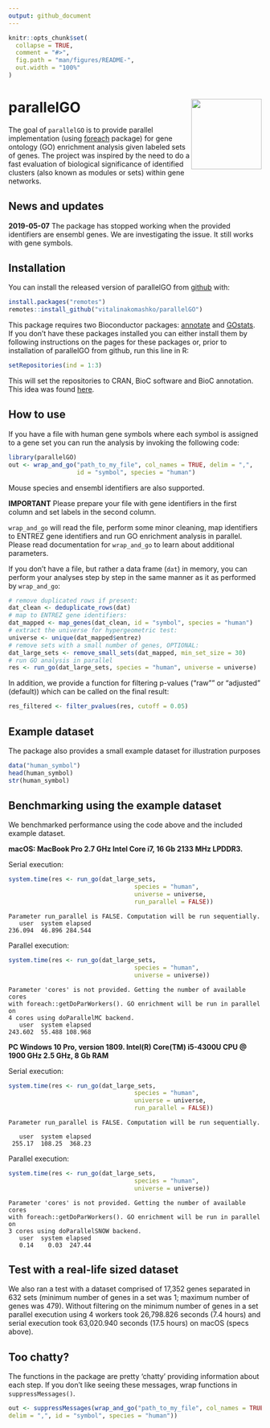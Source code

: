 ```yaml
---
output: github_document
---
```


<!-- README.md is generated from README.Rmd. Please edit that file -->

```r
knitr::opts_chunk$set(
  collapse = TRUE,
  comment = "#>",
  fig.path = "man/figures/README-",
  out.width = "100%"
)
```

# parallelGO <img src="man/figures/logo.png" align="right" height=140/>

The goal of `parallelGO` is to provide parallel implementation (using [foreach](https://cran.r-project.org/web/packages/foreach/) package) 
for gene ontology (GO) enrichment analysis given labeled sets of genes. The
project was inspired by the need to do a fast evaluation of biological 
significance of identified clusters (also known as modules or sets) within gene 
networks.

## News and updates

__2019-05-07__ The package has stopped working when the provided identifiers are ensembl genes. We are investigating the issue. It still works with gene symbols.

## Installation

You can install the released version of parallelGO from 
[github](https://github.com) with:

``` r
install.packages("remotes")
remotes::install_github("vitalinakomashko/parallelGO")
```

This package requires two Bioconductor packages: [annotate](https://www.bioconductor.org/packages/release/bioc/html/annotate.html) and [GOstats](https://bioconductor.org/packages/release/bioc/html/GOstats.html).
If you don't have these packages installed you can either install them by
following instructions on the pages for these packages or, prior to installation
of parallelGO from github, run this line in R:

``` r
setRepositories(ind = 1:3)
```

This will set the repositories to CRAN, BioC software and BioC annotation. This
idea was found [here](https://stackoverflow.com/a/20479243/1655368).

## How to use

If you have a file with human gene symbols where each symbol is assigned to a
gene set you can run the analysis by invoking the following code:

``` r
library(parallelGO)
out <- wrap_and_go("path_to_my_file", col_names = TRUE, delim = ",", 
                   id = "symbol", species = "human")
```
Mouse species and ensembl identifiers are also supported.

**IMPORTANT** Please prepare your file with gene identifiers in the first 
column and set labels in the second column.

`wrap_and_go` will read the file, perform some minor cleaning, map 
identifiers to ENTREZ gene identifiers and run GO enrichment analysis in
parallel. Please read documentation for `wrap_and_go` to learn about additional
parameters.

If you don't have a file, but rather a data frame (`dat`) in memory, you can 
perform your analyses step by step in the same manner as it as performed by 
`wrap_and_go`:

``` r
# remove duplicated rows if present:
dat_clean <- deduplicate_rows(dat)
# map to ENTREZ gene identifiers:
dat_mapped <- map_genes(dat_clean, id = "symbol", species = "human")
# extract the universe for hypergeometric test:
universe <- unique(dat_mapped$entrez)
# remove sets with a small number of genes, OPTIONAL:
dat_large_sets <- remove_small_sets(dat_mapped, min_set_size = 30)
# run GO analysis in parallel
res <- run_go(dat_large_sets, species = "human", universe = universe)
```

In addition, we provide a function for filtering p-values ("raw"" or "adjusted" 
(default)) which can be called on the final result:

```r
res_filtered <- filter_pvalues(res, cutoff = 0.05)
```


## Example dataset

The package also provides a small example dataset for illustration purposes

```r
data("human_symbol")
head(human_symbol)
str(human_symbol)
```


## Benchmarking using the example dataset 

We benchmarked performance using the code above and the included example dataset.

__macOS: MacBook Pro 2.7 GHz Intel Core i7, 16 Gb 2133 MHz LPDDR3.__

Serial execution:

```r
system.time(res <- run_go(dat_large_sets, 
                                   species = "human", 
                                   universe = universe, 
                                   run_parallel = FALSE))
```

```
Parameter run_parallel is FALSE. Computation will be run sequentially.
   user  system elapsed 
236.094  46.896 284.544
```

Parallel execution:

```r
system.time(res <- run_go(dat_large_sets, 
                                   species = "human", 
                                   universe = universe))
```

```
Parameter 'cores' is not provided. Getting the number of available cores
with foreach::getDoParWorkers(). GO enrichment will be run in parallel on
4 cores using doParallelMC backend.
   user  system elapsed 
243.602  55.488 108.968
```

__PC Windows 10 Pro, version 1809. Intel(R) Core(TM) i5-4300U CPU @ 1900 GHz 2.5 GHz, 8 Gb RAM__

Serial execution:

```r
system.time(res <- run_go(dat_large_sets, 
                                   species = "human", 
                                   universe = universe, 
                                   run_parallel = FALSE))
```

```
Parameter run_parallel is FALSE. Computation will be run sequentially.

   user  system elapsed 
 255.17  108.25  368.23
```

Parallel execution:

```r
system.time(res <- run_go(dat_large_sets, 
                                   species = "human", 
                                   universe = universe))
```

```
Parameter 'cores' is not provided. Getting the number of available cores
with foreach::getDoParWorkers(). GO enrichment will be run in parallel on
3 cores using doParallelSNOW backend.
   user  system elapsed 
   0.14    0.03  247.44
```

## Test with a real-life sized dataset

We also ran a test with a dataset comprised of 17,352 genes separated in 632 
sets (minimum number of genes in a set was 1; maximum number of genes was 479). 
Without filtering on the minimum number of genes in a set parallel execution 
using 4 workers took 26,798.826 seconds (7.4 hours) and serial execution 
took 63,020.940 seconds (17.5 hours) on macOS (specs above).

## Too chatty?

The functions in the package are pretty 'chatty' providing information about
each step. If you don't like seeing these messages, wrap functions in 
`suppressMessages()`.

``` r
out <- suppressMessages(wrap_and_go("path_to_my_file", col_names = TRUE, 
delim = ",", id = "symbol", species = "human"))
```
